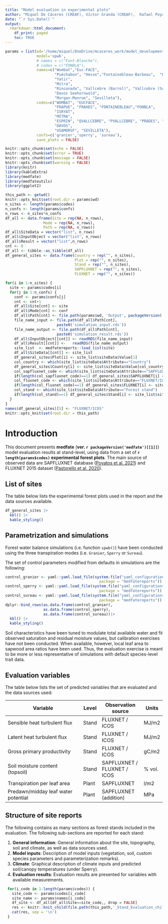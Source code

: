 ```yaml
---
title: "Model evaluation in experimental plots"
author: "Miquel De Cáceres (CREAF), Víctor Granda (CREAF),  Rafael Poyatos (CREAF), Teresa Gimeno (CREAF), Nicolas Martin-StPaul (INRAE), Antoine Cabon (WSL)"
date: "`r Sys.Date()`"
output: 
  rmarkdown::html_document:
    df_print: paged
    toc: TRUE
---
```




```r
params = list(wd='/home/miquel/OneDrive/mcaceres_work/model_development/medfate_development/StandLevelEvaluation/',
              model='spwb',
              # names = c("Font-Blanche"),
              # codes = c("FONBLA"),
              names=c("Wombat","Euc-FACE",
                      "Puéchabon", "Hesse","Fontainebleau-Barbeau",  "Font-Blanche",
                      "Yatir",
                      "Mitra",
                      "Rinconada", "Vallcebre (Barrol)", "Vallcebre (Sort)", "Prades", "Can Balasc", "Alto-Tajo Armallones", "Ronda",
                      "Davos Seehornwald",
                      "Morgan-Monroe", "Sevilleta"),
              codes=c("WOMBAT", "EUCFACE",
                      "FRAPUE", "FRAHES", "FONTAINEBLEAU","FONBLA",
                      "ISRYAT",
                      "MITRA",
                      "ESPRIN", "QVALLCEBRE", "PVALLCEBRE", "PRADES", "CANBALASC", "ESPALTARM", "RONDA",
                      "DAVOS",
                      "USAMORSF", "SEVILLETA"),
              confs=c('granier','sperry', 'sureau'),
              save_plots = FALSE)

knitr::opts_chunk$set(echo = FALSE)
knitr::opts_chunk$set(error = TRUE)
knitr::opts_chunk$set(message = FALSE)
knitr::opts_chunk$set(warning = FALSE)
library(knitr)
library(kableExtra)
library(medfate)
library(medfateutils)
library(ggplot2)

```

```r
this_path <- getwd()
knitr::opts_knit$set(root.dir = params$wd)
n_sites <- length(params$codes)
n_confs <- length(params$confs)
n_rows <- n_sites*n_confs
df_all <- data.frame(Site = rep(NA, n_rows), 
                 Mode = rep(NA, n_rows),
                 Path = rep(NA, n_rows))
df_all$SiteData = vector("list", n_rows)
df_all$InputObject = vector("list", n_rows)
df_all$Result = vector("list",n_rows)
cnt <- 0
df_all <- tibble::as_tibble(df_all)
df_general_sites <- data.frame(Country = rep("", n_sites),
                               Plot = rep("", n_sites),
                               Stand = rep("", n_sites),
                               SAPFLUXNET = rep("", n_sites),
                               FLUXNET = rep("", n_sites))

for(i in 1:n_sites) {
  site <- params$codes[i]
  for(j in 1:n_confs) {
    conf <- params$confs[j]
    cnt <- cnt+1
    df_all$Site[cnt] <- site
    df_all$Mode[cnt] <- conf
    df_all$Path[cnt] <- file.path(params$wd, 'Output', packageVersion('medfate')[[1]], params$model, conf, site)
    file_name_input <- file.path(df_all$Path[cnt],
                       paste0('simulation_input.rds'))
    file_name_output <- file.path(df_all$Path[cnt],
                       paste0('simulation_result.rds'))
    df_all$InputObject[[cnt]] <- readRDS(file_name_input)
    df_all$Result[[cnt]] <-   readRDS(file_name_output)
    site_list  <- medfatereports::load_list(site)
    df_all$SiteData[[cnt]] <- site_list
    df_general_sites$Plot[i] <- site_list$siteData$Value[1]
    col_country <- which(site_list$siteData$Attribute=="Country")
    df_general_sites$Country[i] <- site_list$siteData$Value[col_country]
    col_sapfluxnet_code <- which(site_list$siteData$Attribute=="SAPFLUXNET code")
    if(length(col_sapfluxnet_code)==1) df_general_sites$SAPFLUXNET[i] <- site_list$siteData$Value[col_sapfluxnet_code]
    col_fluxnet_code <- which(site_list$siteData$Attribute=="FLUXNET/ICOS code")
    if(length(col_fluxnet_code)==1) df_general_sites$FLUXNET[i] <- site_list$siteData$Value[col_fluxnet_code]
    col_stand <- which(site_list$siteData$Attribute=="Forest stand")
    if(length(col_stand)==1) df_general_sites$Stand[i] <- site_list$siteData$Value[col_stand]
  }
}
names(df_general_sites)[5] <- "FLUXNET/ICOS"
knitr::opts_knit$set(root.dir = this_path)
```

# Introduction

This document presents **medfate** (**ver. `r packageVersion('medfate')[[1]]`**) model evaluation results at stand-level, using data from a set of **`r length(params$codes)` experimental forest plots**. The main source of observed data are SAPFLUXNET database ([Poyatos et al. 2021](https://essd.copernicus.org/articles/13/2607/2021/)) and FLUXNET 2015 dataset ([Pastorello et al. 2020](https://doi.org/10.1038/s41597-020-0534-3)).

## List of sites

The table below lists the experimental forest plots used in the report and the data sources available.

```r
df_general_sites |> 
  kbl() |>
  kable_styling()
```

## Parametrization and simulations

Forest water balance simulations (i.e. function `spwb()`) have been conducted using the three transpiration modes (i.e. `Granier`, `Sperry` or `Sureau`). 

The set of control parameters modified from defaults in simulations are the following:

```r
control_granier <- yaml::yaml.load_file(system.file("yaml_configurations", "granier.yaml",
                                          package = "medfatereports"))
control_sperry <- yaml::yaml.load_file(system.file("yaml_configurations", "sperry.yaml",
                                          package = "medfatereports"))
control_sureau <- yaml::yaml.load_file(system.file("yaml_configurations", "sureau.yaml",
                                          package = "medfatereports"))
dplyr::bind_rows(as.data.frame(control_granier),
                 as.data.frame(control_sperry),
                 as.data.frame(control_sureau))|> 
  kbl() |>
  kable_styling()
```

Soil characteristics have been tuned to modulate total available water and fit observed saturation and residual moisture values, but calibration exercises have not been conducted. When available, however, local leaf area to sapwood area ratios have been used. Thus, the evaluation exercise is meant to be more or less representative of simulations with default species-level trait data.


## Evaluation variables

The table below lists the set of predicted variables that are evaluated and the data sources used:

| Variable                            | Level  | Observation source | Units |
|-------------------------------------|--------|--------------------|-------|
| Sensible heat turbulent flux        | Stand  | FLUXNET / ICOS    | MJ/m2 |
| Latent heat turbulent flux          | Stand  | FLUXNET / ICOS    | MJ/m2 |
| Gross primary productivity          | Stand  | FLUXNET / ICOS    | gC/m2 |
| Soil moisture content (topsoil)     | Stand  | SAPFLUXNET / FLUXNET / ICOS         | % vol.|
| Transpiration per leaf area         | Plant  | SAPFLUXNET         | l/m2  |
| Predawn/midday leaf water potential | Plant  | SAPFLUXNET (addition)    | MPa   |


## Structure of site reports

The following contains as many sections as forest stands included in the evaluation. The following sub-sections are reported for each stand:

 1. **General information**: General information about the site, topography, soil and climate, as well as data sources used.
 2. **Model inputs**: Description of model inputs (vegetation, soil, custom species parameters and parameterization remarks). 
 3. **Climate**: Graphical description of climate inputs and predicted soil/canopy temperatures (under Sperry).
 4. **Evaluation results**: Evaluation results are presented for variables with available measurements.

```r
 for(i_code in 1:length(params$codes)) {
   site_code <- params$codes[i_code]
   site_name <- params$names[i_code]
   df_site <- df_all[df_all$Site==site_code,, drop = FALSE]
   res <- knitr::knit_child(file.path(this_path,'_Stand_Evaluation_child.Rmd'), quiet = TRUE)
   cat(res, sep = '\n')
 }
```


